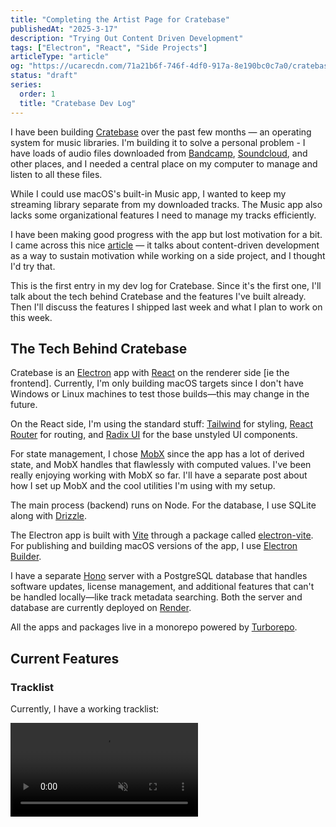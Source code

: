 ```yaml
---
title: "Completing the Artist Page for Cratebase"
publishedAt: "2025-3-17"
description: "Trying Out Content Driven Development"
tags: ["Electron", "React", "Side Projects"]
articleType: "article"
og: "https://ucarecdn.com/71a21b6f-746f-4df0-917a-8e190bc0c7a0/cratebasedevlogtryingoutcontentdrivendevelopment.png"
status: "draft"
series:
  order: 1
  title: "Cratebase Dev Log"
---
```


I have been building [Cratebase](https://www.cratebase.app/) over the past few months — an operating system for music libraries. I'm building it to solve a personal problem - I have loads of audio files downloaded from [Bandcamp](https://bandcamp.com/), [Soundcloud](https://soundcloud.com/discover), and other places, and I needed a central place on my computer to manage and listen to all these files.


While I could use macOS's built-in Music app, I wanted to keep my streaming library separate from my downloaded tracks. The Music app also lacks some organizational features I need to manage my tracks efficiently.

I have been making good progress with the app but lost motivation for a bit. I came across this nice [article](https://ntietz.com/blog/making-progress-with-content-driven-development/) — it talks about content-driven development as a way to sustain motivation while working on a side project, and I thought I'd try that.

This is the first entry in my dev log for Cratebase. Since it's the first one, I'll talk about the tech behind Cratebase and the features I've built already. Then I'll discuss the features I shipped last week and what I plan to work on this week.

## The Tech Behind Cratebase

Cratebase is an [Electron](https://www.electronjs.org/) app with [React](https://react.dev/) on the renderer side [ie the frontend]. Currently, I'm only building macOS targets since I don't have Windows or Linux machines to test those builds—this may change in the future.  

On the React side, I'm using the standard stuff: [Tailwind](https://tailwindcss.com/) for styling, [React Router](https://reactrouter.com/) for routing, and [Radix UI](https://www.radix-ui.com/primitives) for the base unstyled UI components. 

For state management, I chose [MobX](https://mobx.js.org/README.html) since the app has a lot of derived state, and MobX handles that flawlessly with computed values. I've been really enjoying working with MobX so far. I'll have a separate post about how I set up MobX and the cool utilities I'm using with my setup. 

The main process (backend) runs on Node. For the database, I use SQLite along with [Drizzle](https://orm.drizzle.team/).

The Electron app is built with [Vite](https://vite.dev/) through a package called [electron-vite](https://electron-vite.org/). For publishing and building macOS versions of the app, I use [Electron Builder](https://www.electron.build/).

I have a separate [Hono](https://hono.dev/) server with a PostgreSQL database that handles software updates, license management, and additional features that can't be handled locally—like track metadata searching. Both the server and database are currently deployed on [Render](https://render.com/).

All the apps and packages live in a monorepo powered by [Turborepo](https://turbo.build/repo/docs).

## Current Features

### Tracklist
Currently, I have a working tracklist:


<video controls muted src="/articles/cratebase-devlog-trying-out-content-driven-development/tracklist-demo.mp4" className="m-0 rounded" />

The tracklist is a table powered by [TanStack Table](https://tanstack.com/table/latest), so I have features like column visibility, column reordering, sorting, and filtering built in. To handle large amounts of data, the table's rows are virtualized using [TanStack Virtual](https://tanstack.com/virtual/latest).

At the top of the tracklist, there are quick-access links for recently added, favorite, and archived tracks:
 
 <video controls muted src="/articles/cratebase-devlog-trying-out-content-driven-development/tracklist-sections-demo.mp4" className="m-0 rounded" />


The most challenging aspect of the tracklist was adding keyboard controls—since this isn't natively supported by TanStack. The main difficulty stems from the virtualized rows—simply attaching a keydown listener won't work.


### Track Metadata
I have a side panel that users can use to update the metadata of a track — this currently only saves changes to the SQLite database and does not write the changes to the audio file itself: 

<video controls muted src="/articles/cratebase-devlog-trying-out-content-driven-development/track-metadata.mp4" className="m-0 rounded" />


### Track Archive
I implemented an archive to store tracks that you don't want to see in your main tracklist:

<video controls muted src="/articles/cratebase-devlog-trying-out-content-driven-development/archive.mp4" className="m-0 rounded" />



There is a cleanup option in the context menu that allows users to pick how they want the archived tracks to be handled - I'm wondering if I should add an automatic setting that cleans up archived tracks automatically after a set amount of time.


### Quick Filters
I have a filter button on top of the tracklist — this allows users to add quick  filters to the tracklist bases on track fields like duration, genre & artist. 
<video controls muted src="/articles/cratebase-devlog-trying-out-content-driven-development/quick-filters.mp4" className="m-0 rounded" />


You can also save your filters as presets and apply them to a tracklist at any time:
<video controls muted src="/articles/cratebase-devlog-trying-out-content-driven-development/quick-filters-saved.mp4" className="m-0 rounded" />



### Audio Player
I have also built the audio player using the HTML audio element with all necessary controls, and it works quite well:

<video controls muted src="/articles/cratebase-devlog-trying-out-content-driven-development/audio-element.mp4" className="m-0 rounded" />

The only downside is that it doesn't support .AIFF audio files. My current workaround is to convert these files to MP3 and send that as a blob for the element to play. This causes a significant amount of lag when playing a AIFF tracks — I'm looking for a way to solve this.


While building the audio player, I learned about the [Media Session API](https://developer.mozilla.org/en-US/docs/Web/API/MediaSession) - a really cool API that lets you customize media playback and send track metadata to the host OS. With this API, we can display the currently playing track in the macOS title bar: 

<Image
  src="/articles/cratebase-devlog-trying-out-content-driven-development/media-session.png"
  width={1000}
  height={720}
/>


## What I worked on last week

Last week, I mainly worked on the tracklist queue. When you play a track, there is now a little button by the title that opens a queue of tracks that will play next:

<video controls muted src="/articles/cratebase-devlog-trying-out-content-driven-development/queue.mp4" className="m-0 rounded" />


I considered whether making this a popover was the best choice. I wanted to implement it similarly to how the Music app on macOS works, where the queue opens as panel on the right. Let me know what you think.

The most challenging aspect of implementing the queue was ensuring it worked properly with repeat and shuffle features. I also had to carefully consider how the "Play Next" right-click option would interact with these queue behaviors.



In the end, it came out really nice - I used MobX's reaction utility a lot to ensure my state was synced correctly. 


## What I'm working on this week 
This week I plan to work on the metadata features. I have three metadata features in mind:

1. **Find metadata** - This service will let users search for track metadata using title and artist information. I'll likely integrate with an external service like [Discogs](https://www.discogs.com/) or [MusicBrainz](https://musicbrainz.org/) for the searches. I'm still brainstorming how the UI would look, especially when there are multiple search matches. For inspiration, I'm looking at how other apps like [OneTagger](https://onetagger.github.io/) handle this.

2. **Reload Metadata** - This feature will overwrite the metadata stored in the SQLite database with metadata sourced from the audio files' ID3 tags

3. **Write Metadata to File** - This feature allows users to write the current metadata stored in the SQLite database to the audio files' ID3 tags.

I think the find metadata feature will be the most complicated to implement—but let's see how it goes.

I currently have a soft deadline to ship an MVP for this app by summer—hopefully writing about my progress will help me hit the deadline.

Thank you for reading.